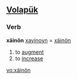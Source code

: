 ==[[Volapük]]==

===Verb===
'''xäinön'''
[[xayinoyn]] = [[xäinön]] 

# to [[augment]] 
# to [[increase]]

[[vo:xäinön]]